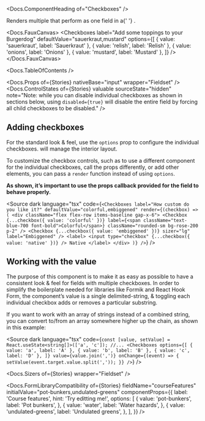 


<Meta of={Stories} />

<Docs.ComponentHeading of="Checkboxes" />

<div>
  Renders multiple <Docs of="Checkbox" /> that perform as one field in a{' '}
  <Docs of="Fieldset" />.
</div>

<Docs.FauxCanvas>
  <Checkboxes
    label="Add some toppings to your Burgerdog"
    defaultValue="sauerkraut,mustard"
    options={[
      { value: 'sauerkraut', label: 'Sauerkraut' },
      { value: 'relish', label: 'Relish' },
      { value: 'onions', label: 'Onions' },
      { value: 'mustard', label: 'Mustard' },
    ]}
  />
</Docs.FauxCanvas>

<Docs.TableOfContents />

<Docs.Props of={Stories} nativeBase="input" wrapper="Fieldset" />
<Docs.ControlStates
  of={Stories}
  valuable
  sourceState="hidden"
  note="Note: while you can disable individual checkboxes as shown in sections below, using `disabled={true}` will disable the entire field by forcing all child checkboxes to be disabled."
/>

## Adding checkboxes

For the standard look & feel, use the `options` prop to configure the individual
checkboxes. <Docs of="Checkboxes" /> will manage the interior layout.

<Canvas of={Stories.StandardLayout} sourceState="shown" />

To customize the checkbox controls, such as to use a different component for the
individual checkboxes, call the props differently, or add other elements, you
can pass a `render` function instead of using `options`.

<strong>
  As shown, it’s important to use the props callback provided for the field to
  behave properly.
</strong>

<Canvas of={Stories.CustomLayout} sourceState="none" />

<Source
  dark
  language="tsx"
  code={`
    <Checkboxes
      label="How custom do you like it?"
      defaultValue="colorful,embiggened"
      render={(checkbox) => (
        <div className="flex flex-row items-baseline gap-x-6">
          <Checkbox
            {...checkbox({ value: 'colorful' })}
            label={<span className="text-blue-700 font-bold">Colorful</span>}
            className="rounded-sm bg-rose-200 p-2"
          />
          <Checkbox
            {...checkbox({ value: 'embiggened' })}
            sizer="lg"
            label="Embiggened"
          />
          <label>
            <input type="checkbox" {...checkbox({ value: 'native' })} /> Native
          </label>
        </div>
      )}
    />
  `}
/>

## Working with the value

The purpose of this component is to make it as easy as possible to have a
consistent look & feel for fields with multiple checkboxes. In order to simplify
the boilerplate needed for libraries like Formik and React Hook Form, the
component’s value is a single delimited-string, & toggling each individual
checkbox adds or removes a particular substring.

If you want to work with an array of strings instead of a combined string, you
can convert to/from an array somewhere higher up the chain, as shown in this
example:

<Source
  dark
  language="tsx"
  code={`
    const [value, setValue] = React.useState<string[]>(['a', 'c']);
    //...
    <Checkboxes
      options={[
        { value: 'a', label: 'A' },
        { value: 'b', label: 'B' },
        { value: 'c', label: 'D' },
      ]}
      value={value.join(',')}
      onChange={(event) => {
        setValue(event.target.value.split(','));
      }}
    />
  `}
/>

<Docs.Sizers of={Stories} wrapper="Fieldset" />

<Docs.FormLibraryCompatibility
  of={Stories}
  fieldName="courseFeatures"
  initialValue="pot-bunkers,undulated-greens"
  componentProps={{
    label: 'Course features',
    hint: 'Try editting me!',
    options: [
      {
        value: 'pot-bunkers',
        label: 'Pot bunkers',
      },
      {
        value: 'water',
        label: 'Water hazards',
      },
      {
        value: 'undulated-greens',
        label: 'Undulated greens',
      },
    ],
  }}
/>
